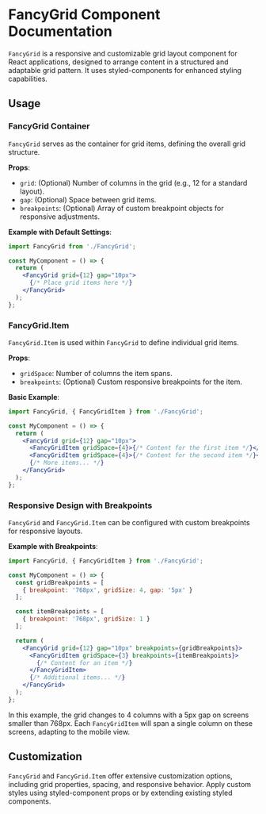 # FancyGrid Component Documentation

`FancyGrid` is a responsive and customizable grid layout component for React applications, designed to arrange content in a structured and adaptable grid pattern. It uses styled-components for enhanced styling capabilities.

## Usage

### FancyGrid Container

`FancyGrid` serves as the container for grid items, defining the overall grid structure.

**Props**:

- `grid`: (Optional) Number of columns in the grid (e.g., 12 for a standard layout).
- `gap`: (Optional) Space between grid items.
- `breakpoints`: (Optional) Array of custom breakpoint objects for responsive adjustments.

**Example with Default Settings**:

```jsx
import FancyGrid from './FancyGrid';

const MyComponent = () => {
  return (
    <FancyGrid grid={12} gap="10px">
      {/* Place grid items here */}
    </FancyGrid>
  );
};
```

### FancyGrid.Item

`FancyGrid.Item` is used within `FancyGrid` to define individual grid items.

**Props**:

- `gridSpace`: Number of columns the item spans.
- `breakpoints`: (Optional) Custom responsive breakpoints for the item.

**Basic Example**:

```jsx
import FancyGrid, { FancyGridItem } from './FancyGrid';

const MyComponent = () => {
  return (
    <FancyGrid grid={12} gap="10px">
      <FancyGridItem gridSpace={4}>{/* Content for the first item */}</FancyGridItem>
      <FancyGridItem gridSpace={4}>{/* Content for the second item */}</FancyGridItem>
      {/* More items... */}
    </FancyGrid>
  );
};
```

### Responsive Design with Breakpoints

`FancyGrid` and `FancyGrid.Item` can be configured with custom breakpoints for responsive layouts.

**Example with Breakpoints**:

```jsx
import FancyGrid, { FancyGridItem } from './FancyGrid';

const MyComponent = () => {
  const gridBreakpoints = [
    { breakpoint: '768px', gridSize: 4, gap: '5px' }
  ];

  const itemBreakpoints = [
    { breakpoint: '768px', gridSize: 1 }
  ];

  return (
    <FancyGrid grid={12} gap="10px" breakpoints={gridBreakpoints}>
      <FancyGridItem gridSpace={3} breakpoints={itemBreakpoints}>
        {/* Content for an item */}
      </FancyGridItem>
      {/* Additional items... */}
    </FancyGrid>
  );
};
```

In this example, the grid changes to 4 columns with a 5px gap on screens smaller than 768px. Each `FancyGridItem` will span a single column on these screens, adapting to the mobile view.

## Customization

`FancyGrid` and `FancyGrid.Item` offer extensive customization options, including grid properties, spacing, and responsive behavior. Apply custom styles using styled-component props or by extending existing styled components.